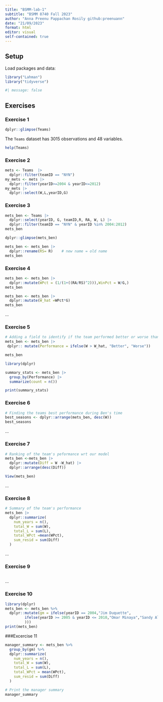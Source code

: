 ```yaml
---
title: "BSMM-lab-1"
subtitle: "BSMM 8740 Fall 2023"
author: "Anna Preenu Pappachan Rosily github:preenuann"
date: "21/09/2023"
format: html
editor: visual
self-contained: true
---
```


## Setup

Load packages and data:

```r
library("Lahman")
library("tidyverse")
```

```r
#| message: false
```

## Exercises

### Exercise 1

```r

dplyr::glimpse(Teams)

```

The `Teams` dataset has 3015 observations and 48 variables.

```r
help(Teams)

```

### Exercise 2

```r
mets <- Teams  |>
  dplyr::filter(teamID == "NYN")
my_mets <- mets |> 
  dplyr::filter(yearID>=2004 & yearID<=2012)
my_mets |> 
  dplyr::select(W,L,yearID,G)
```

### Exercise 3

```r
mets_ben <- Teams |>
  dplyr::select(yearID, G, teamID,R, RA, W, L) |>
  dplyr::filter(teamID == "NYN" & yearID %in% 2004:2012)
mets_ben
```


```r
dplyr::glimpse(mets_ben)
```

```r
mets_ben <- mets_ben |>
  dplyr::rename(RS= R)    # new name = old name
mets_ben
```

### Exercise 4

```r
mets_ben <- mets_ben |>
  dplyr::mutate(WPct = (1/(1+((RA/RS)^2))),WinPct = W/G,)
mets_ben

```

       

```r
mets_ben <- mets_ben |>
  dplyr::mutate(W_hat =WPct*G)
mets_ben
```

...

### Exercise 5

```r

# Adding a field to identify if the team performed better or worse than expected
mets_ben <- mets_ben |>
 dplyr:: mutate(Performance = ifelse(W > W_hat, "Better", "Worse"))

mets_ben

```

```r
library(dplyr)

summary_stats <- mets_ben |>
  group_by(Performance) |>
  summarize(count = n())

print(summary_stats)

```

### Exercise 6

```r
# Finding the teams best performance during Ben's time
best_seasons <- dplyr::arrange(mets_ben, desc(W))
best_seasons

```

...

### Exercise 7

```r
# Ranking of the team's peformance wrt our model
mets_ben <-mets_ben |>
  dplyr::mutate(Diff = W -W_hat) |>
  dplyr::arrange(desc(Diff))


```

```r
View(mets_ben)
```

...

### Exercise 8

```r
# Summary of the team's performance
mets_ben |>
  dplyr::summarize(
    num_years = n(), 
    total_W = sum(W), 
    total_L = sum(L), 
    total_WPct =mean(WPct), 
    sum_resid = sum(Diff)
  )
```

...

### Exercise 9

```r

```

...

### Exercise 10


```r
library(dplyr)
mets_ben <- mets_ben %>% 
  dplyr::mutate(gm = ifelse(yearID == 2004,"Jim Duquette", 
         ifelse(yearID >= 2005 & yearID <= 2010,"Omar Minaya","Sandy Alderson"
         )))
print(mets_ben)
```

###Excercise 11

```r
 
manager_summary <- mets_ben %>%
  group_by(gm) %>%
  dplyr::summarize(
    num_years = n(),
    total_W = sum(W),
    total_L = sum(L),
    total_WPct = mean(WPct),
    sum_resid = sum(Diff)
  )

# Print the manager summary
manager_summary
```

